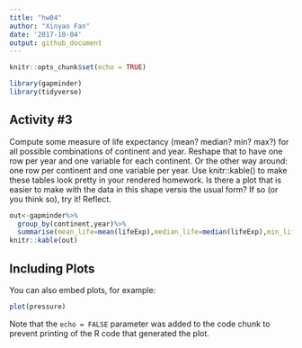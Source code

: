 ```yaml
---
title: "hw04"
author: "Xinyao Fan"
date: '2017-10-04'
output: github_document
---
```


```r
knitr::opts_chunk$set(echo = TRUE)
```

```r
library(gapminder)
library(tidyverse)
```

## Activity #3

Compute some measure of life expectancy (mean? median? min? max?) for all possible combinations of continent and year. Reshape that to have one row per year and one variable for each continent. Or the other way around: one row per continent and one variable per year.
Use knitr::kable() to make these tables look pretty in your rendered homework.
Is there a plot that is easier to make with the data in this shape versis the usual form? If so (or you think so), try it! Reflect.

```r
out<-gapminder%>%
  group_by(continent,year)%>%
  summarise(mean_life=mean(lifeExp),median_life=median(lifeExp),min_life=min(lifeExp),max_life=max(lifeExp))
knitr::kable(out)
```

## Including Plots

You can also embed plots, for example:

```r
plot(pressure)
```

Note that the `echo = FALSE` parameter was added to the code chunk to prevent printing of the R code that generated the plot.
